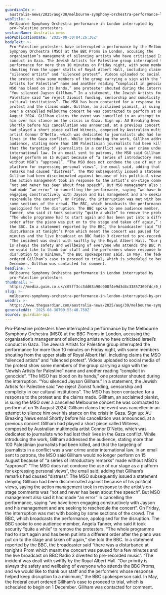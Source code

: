 ```yaml
---
guardianId: >-
  australia-news/2025/aug/30/melbourne-symphony-orchestra-performance-london-interrupted-pro-palestine-protestors-bbc-proms-ntwnfb
webTitle: >-
  Melbourne Symphony Orchestra performance in London interrupted by
  pro-Palestine protestors
sectionName: Australia news
webPublicationDate: '2025-08-30T04:26:36Z'
bodyText: >-
  Pro-Palestine protesters have interrupted a performance by the Melbourne
  Symphony Orchestra (MSO) at the BBC Proms in London, accusing the
  organisation’s management of silencing artists who have criticised Israel’s
  conduct in Gaza. The Jewish Artists for Palestine group interrupted the
  performance for more than 10 minutes on Friday night, with some members
  shouting from the upper stalls of Royal Albert Hall, including claims the MSO
  “silenced artists” and “silenced protest”. Videos uploaded to social media of
  the protest show some members of the group carrying a sign with the “Jewish
  Artists for Palestine” name and another reading “complicit in genocide”. “The
  MSO has blood on its hands,” one protester shouted during the interruption.
  “You silenced Jayson Gillham.” In a statement, the Jewish Artists for
  Palestine said “we reject Zionist funding, censorship and complicity in our
  cultural institutions”. The MSO has been contacted for a response to the
  protest and the claims made. Gillham, an acclaimed pianist, is suing the MSO
  over a cancelled Melbourne concert he was contracted to perform at on 15
  August 2024. Gillham claims the event was cancelled in an attempt to silence
  him over his stance on the crisis in Gaza. Sign up: AU Breaking News email
  Shortly before his cancellation was announced, at a previous concert Gillham
  had played a short piece called Witness, composed by Australian multimedia
  artist Connor D’Netto, which was dedicated to journalists who had lost their
  lives in the Gaza conflict. While introducing the work, Gillham addressed the
  audience, stating more than 100 Palestinian journalists had been killed, and
  that the targeting of journalists in a conflict was a war crime under
  international law. In an email sent to patrons, the MSO said Gillham would no
  longer perform on 15 August because of “a series of introductory remarks” made
  without MSO’s “approval”. “The MSO does not condone the use of our stage as a
  platform for expressing personal views”, the email said, adding that Gillham’s
  remarks had caused “distress”. The MSO subsequently issued a statement denying
  Gillham had been discriminated against because of his political views, saying
  the action management took in response to the artist’s on-stage comments was
  “not and never has been about free speech”. But MSO management also said it
  had made “an error” in cancelling the performance, saying “we have been
  engaging constructively with Jayson and his management and are seeking to
  reschedule the concert”. On Friday, the interruption was met with booing by
  some sections of the crowd. The BBC, which broadcasts the performance,
  apologised for the disruption. The BBC spoke to one audience member, Angela
  Tanner, who said it took security “quite a while” to remove the protesters.
  “The whole programme had to start again and has been put into a different
  order after the piano was put on to the stage and taken off again,” she told
  the BBC. In a statement reported by the BBC, the broadcaster said “there was a
  disturbance at tonight’s Prom which meant the concert was paused for a few
  minutes and the live broadcast on BBC Radio 3 diverted to pre-recorded music”.
  “The incident was dealt with swiftly by the Royal Albert Hall. “Our priority
  is always the safety and wellbeing of everyone who attends the BBC Proms, and
  we would like to thank our staff and the performers whose response helped keep
  disruption to a minimum,” the BBC spokesperson said. In May, the federal court
  ordered Gillham’s case to proceed to trial, which is scheduled to begin on 1
  December. Gillham was contacted for comment.
headline: >-
  Melbourne Symphony Orchestra performance in London interrupted by
  pro-Palestine protestors
thumbnail: >-
  https://media.guim.co.uk/c05ff3cc3dd63a90c008f4e9d3d4c33857369fdc/0_0_4680_3744/500.jpg
slug: >-
  melbourne-symphony-orchestra-performance-in-london-interrupted-by-pro-palestine-protestors
webUrl: >-
  https://www.theguardian.com/australia-news/2025/aug/30/melbourne-symphony-orchestra-performance-london-interrupted-pro-palestine-protestors-bbc-proms-ntwnfb
generatedAt: '2025-08-30T09:55:40.750Z'
source: guardian-api
---
```

Pro-Palestine protesters have interrupted a performance by the Melbourne Symphony Orchestra (MSO) at the BBC Proms in London, accusing the organisation’s management of silencing artists who have criticised Israel’s conduct in Gaza. The Jewish Artists for Palestine group interrupted the performance for more than 10 minutes on Friday night, with some members shouting from the upper stalls of Royal Albert Hall, including claims the MSO “silenced artists” and “silenced protest”. Videos uploaded to social media of the protest show some members of the group carrying a sign with the “Jewish Artists for Palestine” name and another reading “complicit in genocide”. “The MSO has blood on its hands,” one protester shouted during the interruption. “You silenced Jayson Gillham.” In a statement, the Jewish Artists for Palestine said “we reject Zionist funding, censorship and complicity in our cultural institutions”. The MSO has been contacted for a response to the protest and the claims made. Gillham, an acclaimed pianist, is suing the MSO over a cancelled Melbourne concert he was contracted to perform at on 15 August 2024. Gillham claims the event was cancelled in an attempt to silence him over his stance on the crisis in Gaza. Sign up: AU Breaking News email Shortly before his cancellation was announced, at a previous concert Gillham had played a short piece called Witness, composed by Australian multimedia artist Connor D’Netto, which was dedicated to journalists who had lost their lives in the Gaza conflict. While introducing the work, Gillham addressed the audience, stating more than 100 Palestinian journalists had been killed, and that the targeting of journalists in a conflict was a war crime under international law. In an email sent to patrons, the MSO said Gillham would no longer perform on 15 August because of “a series of introductory remarks” made without MSO’s “approval”. “The MSO does not condone the use of our stage as a platform for expressing personal views”, the email said, adding that Gillham’s remarks had caused “distress”. The MSO subsequently issued a statement denying Gillham had been discriminated against because of his political views, saying the action management took in response to the artist’s on-stage comments was “not and never has been about free speech”. But MSO management also said it had made “an error” in cancelling the performance, saying “we have been engaging constructively with Jayson and his management and are seeking to reschedule the concert”. On Friday, the interruption was met with booing by some sections of the crowd. The BBC, which broadcasts the performance, apologised for the disruption. The BBC spoke to one audience member, Angela Tanner, who said it took security “quite a while” to remove the protesters. “The whole programme had to start again and has been put into a different order after the piano was put on to the stage and taken off again,” she told the BBC. In a statement reported by the BBC, the broadcaster said “there was a disturbance at tonight’s Prom which meant the concert was paused for a few minutes and the live broadcast on BBC Radio 3 diverted to pre-recorded music”. “The incident was dealt with swiftly by the Royal Albert Hall. “Our priority is always the safety and wellbeing of everyone who attends the BBC Proms, and we would like to thank our staff and the performers whose response helped keep disruption to a minimum,” the BBC spokesperson said. In May, the federal court ordered Gillham’s case to proceed to trial, which is scheduled to begin on 1 December. Gillham was contacted for comment.
